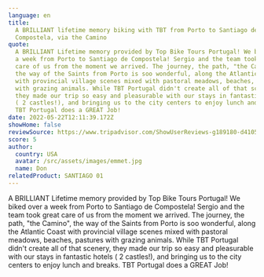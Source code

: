 ```yaml
---
language: en
title:
  A BRILLIANT lifetime memory biking with TBT from Porto to Santiago de
  Compostela, via the Camino
quote:
  A BRILLIANT Lifetime memory provided by Top Bike Tours Portugal! We biked over
  a week from Porto to Santiago de Compostela! Sergio and the team took great
  care of us from the moment we arrived. The journey, the path, "the Camino",
  the way of the Saints from Porto is soo wonderful, along the Atlantic Coast
  with provincial village scenes mixed with pastoral meadows, beaches, pastures
  with grazing animals. While TBT Portugal didn't create all of that scenery,
  they made our trip so easy and pleasurable with our stays in fantastic hotels
  ( 2 castles!), and bringing us to the city centers to enjoy lunch and breaks.
  TBT Portugal does a GREAT Job!
date: 2022-05-22T12:11:39.172Z
showHome: false
reviewSource: https://www.tripadvisor.com/ShowUserReviews-g189180-d4105907-r841937841-Top_Bike_Tours_Portugal-Porto_Porto_District_Northern_Portugal.html
score: 5
author:
  country: USA
  avatar: /src/assets/images/emmet.jpg
  name: Don
relatedProduct: SANTIAGO 01
---
```


A BRILLIANT Lifetime memory provided by Top Bike Tours Portugal! We biked over a
week from Porto to Santiago de Compostela! Sergio and the team took great care
of us from the moment we arrived. The journey, the path, "the Camino", the way
of the Saints from Porto is soo wonderful, along the Atlantic Coast with
provincial village scenes mixed with pastoral meadows, beaches, pastures with
grazing animals. While TBT Portugal didn't create all of that scenery, they made
our trip so easy and pleasurable with our stays in fantastic hotels ( 2
castles!), and bringing us to the city centers to enjoy lunch and breaks. TBT
Portugal does a GREAT Job!
